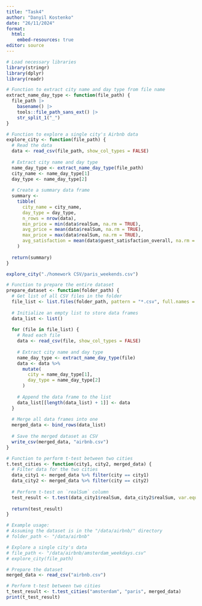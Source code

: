 ```yaml
---
title: "Task4"
author: "Danyil Kostenko"
date: "26/11/2024"
format:
  html:
    embed-resources: true
editor: source
---
```


```r
# Load necessary libraries
library(stringr)
library(dplyr)
library(readr)
```

```r
# Function to extract city name and day type from file name
extract_name_day_type <- function(file_path) {
  file_path |> 
    basename() |>
    tools::file_path_sans_ext() |> 
    str_split_1("_")
}
```

```r
# Function to explore a single city's Airbnb data
explore_city <- function(file_path) {
  # Read the data
  data <- read_csv(file_path, show_col_types = FALSE)
  
  # Extract city name and day type
  name_day_type <- extract_name_day_type(file_path)
  city_name <- name_day_type[1]
  day_type <- name_day_type[2]
  
  # Create a summary data frame
  summary <-
    tibble(
      city_name = city_name,
      day_type = day_type,
      n_rows = nrow(data),
      min_price = min(data$realSum, na.rm = TRUE),
      avg_price = mean(data$realSum, na.rm = TRUE),
      max_price = max(data$realSum, na.rm = TRUE),
      avg_satisfaction = mean(data$guest_satisfaction_overall, na.rm = TRUE)
    )
  
  return(summary)
}

explore_city("./homework CSV/paris_weekends.csv")
```

```r
# Function to prepare the entire dataset
prepare_dataset <- function(folder_path) {
  # Get list of all CSV files in the folder
  file_list <- list.files(folder_path, pattern = "*.csv", full.names = TRUE)
  
  # Initialize an empty list to store data frames
  data_list <- list()
  
  for (file in file_list) {
    # Read each file
    data <- read_csv(file, show_col_types = FALSE)
    
    # Extract city name and day type
    name_day_type <- extract_name_day_type(file)
    data <- data %>%
      mutate(
        city = name_day_type[1],
        day_type = name_day_type[2]
      )
    
    # Append the data frame to the list
    data_list[[length(data_list) + 1]] <- data
  }
  
  # Merge all data frames into one
  merged_data <- bind_rows(data_list)
  
  # Save the merged dataset as CSV
  write_csv(merged_data, "airbnb.csv")
}
```

```r
# Function to perform t-test between two cities
t.test_cities <- function(city1, city2, merged_data) {
  # Filter data for the two cities
  data_city1 <- merged_data %>% filter(city == city1)
  data_city2 <- merged_data %>% filter(city == city2)
  
  # Perform t-test on `realSum` column
  test_result <- t.test(data_city1$realSum, data_city2$realSum, var.equal = FALSE)
  
  return(test_result)
}

# Example usage:
# Assuming the dataset is in the "/data/airbnb/" directory
# folder_path <- "/data/airbnb"

# Explore a single city's data
# file_path <- "/data/airbnb/amsterdam_weekdays.csv"
# explore_city(file_path)

# Prepare the dataset
merged_data <- read_csv("airbnb.csv")

# Perform t-test between two cities
t_test_result <- t.test_cities("amsterdam", "paris", merged_data)
print(t_test_result)

```


